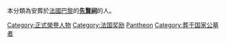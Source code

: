 本分類為安葬於[[法國|法國]][[巴黎|巴黎]]的'''[[先賢祠|先賢祠]]'''的人。

{{Commonscat|People buried at the Panthéon}}

[[Category:正式榮譽人物|Category:正式榮譽人物]]
[[Category:法国奖励|Category:法国奖励]]
[[Category:葬於巴黎教堂|Pantheon]]
[[Category:葬于国家公墓者|Category:葬于国家公墓者]]